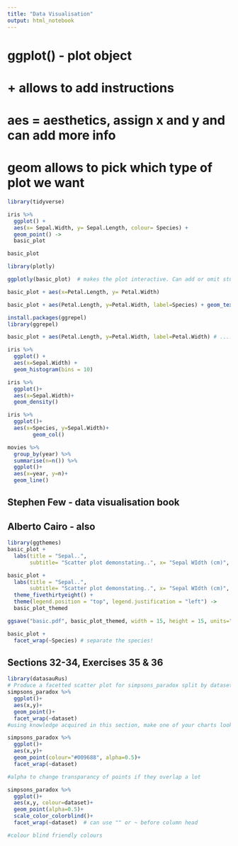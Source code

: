 ```yaml
---
title: "Data Visualisation"
output: html_notebook
---
```

# ggplot() - plot object 
# + allows to add instructions
# aes = aesthetics, assign x and y and can add more info
# geom allows to pick which type of plot we want
```r
library(tidyverse)

iris %>% 
  ggplot() + 
  aes(x= Sepal.Width, y= Sepal.Length, colour= Species) +
  geom_point() ->
  basic_plot

basic_plot

library(plotly)

ggplotly(basic_plot)  # makes the plot interactive. Can add or omit stuff

basic_plot + aes(x=Petal.Length, y= Petal.Width)

basic_plot + aes(Petal.Length, y=Petal.Width, label=Species) + geom_text()

install.packages(ggrepel)
library(ggrepel)

basic_plot + aes(Petal.Length, y=Petal.Width, label=Petal.Width) # ....

```
```r
iris %>% 
  ggplot() +
  aes(x=Sepal.Width) +
  geom_histogram(bins = 10)
```
```r
iris %>% 
  ggplot()+
  aes(x=Sepal.Width)+
  geom_density()
```

```r
iris %>% 
  ggplot()+
  aes(x=Species, y=Sepal.Width)+
        geom_col()
```

```r
movies %>% 
  group_by(year) %>% 
  summarise(n=n()) %>% 
  ggplot()+
  aes(x=year, y=n)+
  geom_line()
```
## Stephen Few - data visualisation book
## Alberto Cairo - also

```r
library(ggthemes)
basic_plot +
  labs(title = "Sepal..", 
       subtitle= "Scatter plot demonstating..", x= "Sepal WIdth (cm)", y= "Sepal Length (cm)") + theme_minimal()

basic_plot +
  labs(title = "Sepal..", 
       subtitle= "Scatter plot demonstating..", x= "Sepal WIdth (cm)", y= "Sepal Length (cm)") +
  theme_fivethirtyeight() + 
  theme(legend.position = "top", legend.justification = "left") -> 
  basic_plot_themed

ggsave("basic.pdf", basic_plot_themed, width = 15, height = 15, units="in", dpi = 300) #save in PDF
```

```r
basic_plot +
  facet_wrap(~Species) # separate the species!
```

## Sections 32-34, Exercises 35 & 36

```r
library(datasauRus)
# Produce a facetted scatter plot for simpsons_paradox split by dataset.
simpsons_paradox %>% 
  ggplot()+
  aes(x,y)+
  geom_point()+
  facet_wrap(~dataset)
#using knowledge acquired in this section, make one of your charts look good.

simpsons_paradox %>% 
  ggplot()+
  aes(x,y)+
  geom_point(colour="#009688", alpha=0.5)+
  facet_wrap(~dataset)

#alpha to change transparancy of points if they overlap a lot

simpsons_paradox %>% 
  ggplot()+
  aes(x,y, colour=dataset)+
  geom_point(alpha=0.5)+
  scale_color_colorblind()+
  facet_wrap(~dataset)  # can use "" or ~ before column head

#colour blind friendly colours
```



